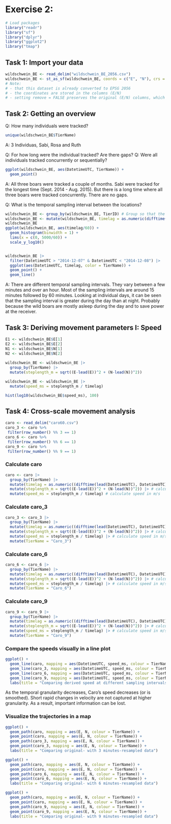 # Exercise 2:
```r
# Load packages
library("readr") 
library("sf") 
library("dplyr")
library("ggplot2")
library("tmap")
```
## Task 1: Import your data
```r
wildschwein_BE <- read_delim("wildschwein_BE_2056.csv")
wildschwein_BE <- st_as_sf(wildschwein_BE, coords = c("E", "N"), crs = 2056, remove = FALSE)
# Note:
# - that this dataset is already converted to EPSG 2056
# - the coordinates are stored in the columns (E/N)
# - setting remove = FALSE preserves the original (E/N) columns, which come in handy later on
```

## Task 2: Getting an overview

Q: How many individuals were tracked?
```r
unique(wildschwein_BE$TierName)
```
A: 3 Individuas, Sabi, Rosa and Ruth


Q: For how long were the individual tracked? Are there gaps?
Q: Were all individuals tracked concurrently or sequentially?
```r
ggplot(wildschwein_BE, aes(DatetimeUTC, TierName)) +
  geom_point()
```
A: All three boars were tracked a couple of months. Sabi were tracked for the longest time (Sept. 2014 - Aug. 2015). But there is a long time where all three boars were tracked concurrently. There are no gaps.


Q: What is the temporal sampling interval between the locations?
```r
wildschwein_BE <- group_by(wildschwein_BE, TierID) # Group so that the time difference is not calculated between different animals.
wildschwein_BE <- mutate(wildschwein_BE, timelag = as.numeric(difftime(lead(DatetimeUTC), DatetimeUTC))) # Create a new column (timelag) that is a function of existing variables. Here the time difference between two consecutive data points.
wildschwein_BE
ggplot(wildschwein_BE, aes(timelag/60)) +
  geom_histogram(binwidth = 1) +
  lims(x = c(0, 5000/60)) + 
  scale_y_log10()


wildschwein_BE |> 
  filter(DatetimeUTC > "2014-12-07" & DatetimeUTC < "2014-12-08") |> 
  ggplot(aes(DatetimeUTC, timelag, color = TierName)) +
  geom_point() +
  geom_line()
```
A: There are different temporal sampling intervals. They vary between a few minutes and over an hour. Most of the sampling intervals are around 15 minutes followed by 60 minutes. Looking at individual days, it can be seen that the sampling interval is greater during the day than at night. Probably because the wild boars are mostly asleep during the day and to save power at the receiver.

## Task 3: Deriving movement parameters I: Speed
```r
E1 <- wildschwein_BE$E[1]
E2 <- wildschwein_BE$E[2]
N1 <- wildschwein_BE$N[1]
N2 <- wildschwein_BE$N[2]
  
wildschwein_BE <- wildschwein_BE |> 
  group_by(TierName) |> 
  mutate(steplength_m = sqrt((E-lead(E))^2 + (N-lead(N))^2))

wildschwein_BE <- wildschwein_BE |> 
  mutate(speed_ms = steplength_m / timelag)

hist(log10(wildschwein_BE$speed_ms), 100)
```

## Task 4: Cross-scale movement analysis

```r
caro <- read_delim("caro60.csv")
caro_3 <- caro %>%
 filter(row_number() %% 3 == 1)
caro_6 <- caro %>%
 filter(row_number() %% 6 == 1)
caro_9 <- caro %>%
 filter(row_number() %% 9 == 1)
```

### Calculate caro
```r
caro <- caro |> 
  group_by(TierName) |> 
  mutate(timelag = as.numeric((difftime(lead(DatetimeUTC), DatetimeUTC))*60)) |> #calculate timelag
  mutate(steplength_m = sqrt((E-lead(E))^2 + (N-lead(N))^2)) |> # calculate steplength in m
  mutate(speed_ms = steplength_m / timelag) # calculate speed in m/s
```

### Calculate caro_3
```r
caro_3 <- caro_3 |> 
  group_by(TierName) |> 
  mutate(timelag = as.numeric((difftime(lead(DatetimeUTC), DatetimeUTC))*60)) |> #calculate timelag
  mutate(steplength_m = sqrt((E-lead(E))^2 + (N-lead(N))^2)) |> # calculate steplength in m
  mutate(speed_ms = steplength_m / timelag) |> # calculate speed in m/s
  mutate(TierName = "Caro_3")
```

### Calculate caro_6
```r
caro_6 <- caro_6 |> 
  group_by(TierName) |> 
  mutate(timelag = as.numeric((difftime(lead(DatetimeUTC), DatetimeUTC))*60)) |> #calculate timelag
  mutate(steplength_m = sqrt((E-lead(E))^2 + (N-lead(N))^2)) |> # calculate steplength in m
  mutate(speed_ms = steplength_m / timelag) |> # calculate speed in m/s 
  mutate(TierName = "Caro_6")
```

### Calculate caro_9
```r
caro_9 <- caro_9 |> 
  group_by(TierName) |> 
  mutate(timelag = as.numeric((difftime(lead(DatetimeUTC), DatetimeUTC))*60)) |> #calculate timelag
  mutate(steplength_m = sqrt((E-lead(E))^2 + (N-lead(N))^2)) |> # calculate steplength in m
  mutate(speed_ms = steplength_m / timelag) |> # calculate speed in m/s
  mutate(TierName = "Caro_9")
```

### Compare the speeds visually in a line plot 
```r
ggplot() +
  geom_line(caro, mapping = aes(DatetimeUTC, speed_ms, colour = TierName)) +
  geom_line(caro_3, mapping = aes(DatetimeUTC, speed_ms, colour = TierName)) +
  geom_line(caro_6, mapping = aes(DatetimeUTC, speed_ms, colour = TierName)) +
  geom_line(caro_9, mapping = aes(DatetimeUTC, speed_ms, colour = TierName)) +
  labs(title = "Comparing derived speed at different sampling intervals")
```
As the temporal granularity decreases, Caro's speed decreases (or is smoothed). Short rapid changes in velocity are not captured at higher granularity. As a result, important information can be lost. 

### Visualize the trajectories in a map 
```r
ggplot() +
  geom_path(caro, mapping = aes(E, N, colour = TierName)) +
  geom_point(caro, mapping = aes(E, N, colour = TierName)) +
  geom_path(caro_3, mapping = aes(E, N, colour = TierName)) +
  geom_point(caro_3, mapping = aes(E, N, colour = TierName)) +
  labs(title = "Comparing original- with 3 minutes-resampled data")
```

```r
ggplot() +
  geom_path(caro, mapping = aes(E, N, colour = TierName)) +
  geom_point(caro, mapping = aes(E, N, colour = TierName)) +
  geom_path(caro_6, mapping = aes(E, N, colour = TierName)) +
  geom_point(caro_6, mapping = aes(E, N, colour = TierName)) +
  labs(title = "Comparing original- with 6 minutes-resampled data")
```

```r
ggplot() +
  geom_path(caro, mapping = aes(E, N, colour = TierName)) +
  geom_point(caro, mapping = aes(E, N, colour = TierName)) +
  geom_path(caro_9, mapping = aes(E, N, colour = TierName)) +
  geom_point(caro_9, mapping = aes(E, N, colour = TierName)) +
  labs(title = "Comparing original- with 9 minutes-resampled data")
```


